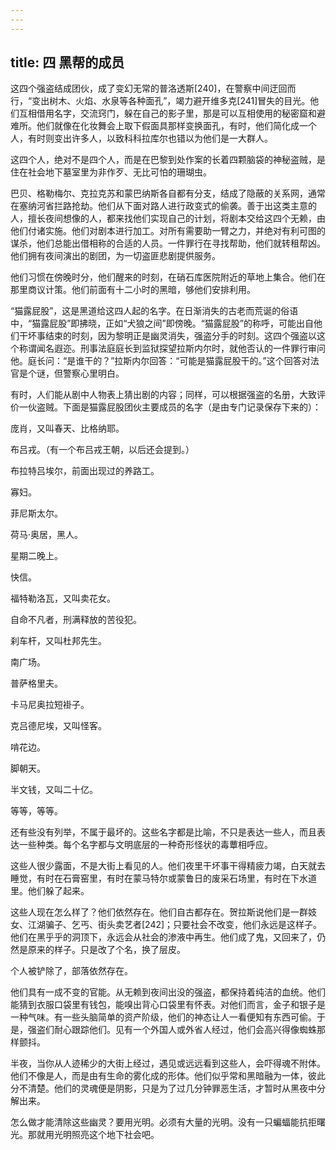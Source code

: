 ```yaml
---
---
---
```

title: 四 黑帮的成员
---




这四个强盗结成团伙，成了变幻无常的普洛透斯[240]，在警察中间迂回而行，“变出树木、火焰、水泉等各种面孔”，竭力避开维多克[241]冒失的目光。他们互相借用名字，交流窍门，躲在自己的影子里，那是可以互相使用的秘密窟和避难所。他们就像在化妆舞会上取下假面具那样变换面孔，有时，他们简化成一个人，有时则变出许多人，以致科科拉库尔也错以为他们是一大群人。

这四个人，绝对不是四个人，而是在巴黎到处作案的长着四颗脑袋的神秘盗贼，是住在社会地下墓室里为非作歹、无比可怕的珊瑚虫。

巴贝、格勒梅尔、克拉克苏和蒙巴纳斯各自都有分支，结成了隐蔽的关系网，通常在塞纳河省拦路抢劫。他们从下面对路人进行政变式的偷袭。善于出这类主意的人，擅长夜间想像的人，都来找他们实现自己的计划，将剧本交给这四个无赖，由他们付诸实施。他们对剧本进行加工。对所有需要助一臂之力，并绝对有利可图的谋杀，他们总能出借相称的合适的人员。一件罪行在寻找帮助，他们就转租帮凶。他们拥有夜间演出的剧团，为一切盗匪悲剧提供服务。

他们习惯在傍晚时分，他们醒来的时刻，在硝石库医院附近的草地上集合。他们在那里商议计策。他们前面有十二小时的黑暗，够他们安排利用。

“猫露屁股”，这是黑道给这四人起的名字。在日渐消失的古老而荒诞的俗语中，“猫露屁股”即拂晓，正如“犬狼之间”即傍晚。“猫露屁股”的称呼，可能出自他们干坏事结束的时刻，因为黎明正是幽灵消失，强盗分手的时刻。这四个强盗以这个称谓闻名遐迩。刑事法庭庭长到监狱探望拉斯内尔时，就他否认的一件罪行审问他。庭长问：“是谁干的？”拉斯内尔回答：“可能是猫露屁股干的。”这个回答对法官是个谜，但警察心里明白。

有时，人们能从剧中人物表上猜出剧的内容；同样，可以根据强盗的名册，大致评价一伙盗贼。下面是猫露屁股团伙主要成员的名字（是由专门记录保存下来的）：

庞肖，又叫春天、比格纳耶。

布吕戎。（有一个布吕戎王朝，以后还会提到。）

布拉特吕埃尔，前面出现过的养路工。

寡妇。

菲尼斯太尔。

荷马·奥居，黑人。

星期二晚上。

快信。

福特勒洛瓦，又叫卖花女。

自命不凡者，刑满释放的苦役犯。

刹车杆，又叫杜邦先生。

南广场。

普萨格里夫。

卡马尼奥拉短褂子。

克吕德尼埃，又叫怪客。

啃花边。

脚朝天。

半文钱，又叫二十亿。

等等，等等。

还有些没有列举，不属于最坏的。这些名字都是比喻，不只是表达一些人，而且表达一些种类。每个名字都与文明底层的一种奇形怪状的毒蕈相呼应。

这些人很少露面，不是大街上看见的人。他们夜里干坏事干得精疲力竭，白天就去睡觉，有时在石膏窑里，有时在蒙马特尔或蒙鲁日的废采石场里，有时在下水道里。他们躲了起来。

这些人现在怎么样了？他们依然存在。他们自古都存在。贺拉斯说他们是一群妓女、江湖骗子、乞丐、街头卖艺者[242]；只要社会不改变，他们永远是这样子。他们在黑乎乎的洞顶下，永远会从社会的渗液中再生。他们成了鬼，又回来了，仍然是原来的样子。只是改了个名，换了层皮。

个人被铲除了，部落依然存在。

他们具有一成不变的官能。从无赖到夜间出没的强盗，都保持着纯洁的血统。他们能猜到衣服口袋里有钱包，能嗅出背心口袋里有怀表。对他们而言，金子和银子是一种气味。有一些头脑简单的资产阶级，他们的神态让人一看便知有东西可偷。于是，强盗们耐心跟踪他们。见有一个外国人或外省人经过，他们会高兴得像蜘蛛那样颤抖。

半夜，当你从人迹稀少的大街上经过，遇见或远远看到这些人，会吓得魂不附体。他们不像是人，而是由有生命的雾化成的形体。他们似乎常和黑暗融为一体，彼此分不清楚。他们的灵魂便是阴影，只是为了过几分钟罪恶生活，才暂时从黑夜中分解出来。

怎么做才能清除这些幽灵？要用光明。必须有大量的光明。没有一只蝙蝠能抗拒曙光。那就用光明照亮这个地下社会吧。